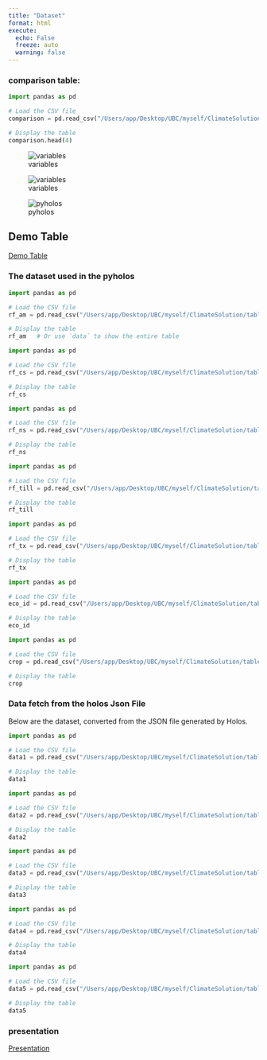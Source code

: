 ```yaml
---
title: "Dataset"
format: html
execute:
  echo: False
  freeze: auto
  warning: false
---
```

### comparison table:
```python
import pandas as pd

# Load the CSV file
comparison = pd.read_csv("/Users/app/Desktop/UBC/myself/ClimateSolution/table/Pyholos_vs_Holos.csv")

# Display the table
comparison.head(4) 
```

![variables](PIC/holos1.png)

![variables](PIC/holos2.png)

![pyholos](PIC/pyholos1.png)


## Demo Table

[Demo Table](https://ubcca.sharepoint.com/:x:/r/teams/ubcLFS-gr-Agroecology4Climate/_layouts/15/Doc2.aspx?action=edit&sourcedoc=%7B676a650a-26eb-432b-9ca7-86ab20f0536f%7D&wdOrigin=TEAMS-MAGLEV.teamsSdk_ns.rwc&wdExp=TEAMS-TREATMENT&wdhostclicktime=1733417829239&web=1)

### The dataset used in the pyholos
```python
import pandas as pd

# Load the CSV file
rf_am = pd.read_csv("/Users/app/Desktop/UBC/myself/ClimateSolution/table/modifier_rf_am.csv")

# Display the table
rf_am   # Or use `data` to show the entire table
```

```python
import pandas as pd

# Load the CSV file
rf_cs = pd.read_csv("/Users/app/Desktop/UBC/myself/ClimateSolution/table/modifier_rf_cs.csv")

# Display the table
rf_cs  
```

```python
import pandas as pd

# Load the CSV file
rf_ns = pd.read_csv("/Users/app/Desktop/UBC/myself/ClimateSolution/table/modifier_rf_ns.csv")

# Display the table
rf_ns  
```
```python
import pandas as pd

# Load the CSV file
rf_till = pd.read_csv("/Users/app/Desktop/UBC/myself/ClimateSolution/table/modifier_rf_till.csv")

# Display the table
rf_till  
```

```python
import pandas as pd

# Load the CSV file
rf_tx = pd.read_csv("/Users/app/Desktop/UBC/myself/ClimateSolution/table/modifier_rf_tx.csv")

# Display the table
rf_tx  
```

```python
import pandas as pd

# Load the CSV file
eco_id = pd.read_csv("/Users/app/Desktop/UBC/myself/ClimateSolution/table/ecodistrict_to_ecozone_mapping.csv")

# Display the table
eco_id 
```


```python
import pandas as pd

# Load the CSV file
crop = pd.read_csv("/Users/app/Desktop/UBC/myself/ClimateSolution/table/crop_parameters.csv")

# Display the table
crop 
```


### Data fetch from the holos Json File

Below are the dataset, converted from the JSON file generated by Holos.

```python
import pandas as pd

# Load the CSV file
data1 = pd.read_csv("/Users/app/Desktop/UBC/myself/ClimateSolution/table/HolosJsonFile/CropViewItems_1.csv")

# Display the table
data1  
```
```python
import pandas as pd

# Load the CSV file
data2 = pd.read_csv("/Users/app/Desktop/UBC/myself/ClimateSolution/table/HolosJsonFile/components.csv")

# Display the table
data2  
```

```python
import pandas as pd

# Load the CSV file
data3 = pd.read_csv("/Users/app/Desktop/UBC/myself/ClimateSolution/table/HolosJsonFile/CoverCrops_1.csv")

# Display the table
data3 
```

```python
import pandas as pd

# Load the CSV file
data4 = pd.read_csv("/Users/app/Desktop/UBC/myself/ClimateSolution/table/HolosJsonFile/CropViewItemsMaxThree_1.csv")

# Display the table
data4  
```

```python
import pandas as pd

# Load the CSV file
data5 = pd.read_csv("/Users/app/Desktop/UBC/myself/ClimateSolution/table/HolosJsonFile/SoilDataAvailableForField_1.csv")

# Display the table
data5
```

### presentation

[Presentation](https://www.canva.com/design/DAGXcM87PW0/SXPwj_Rpct2_RI6-vOlC3Q/edit)